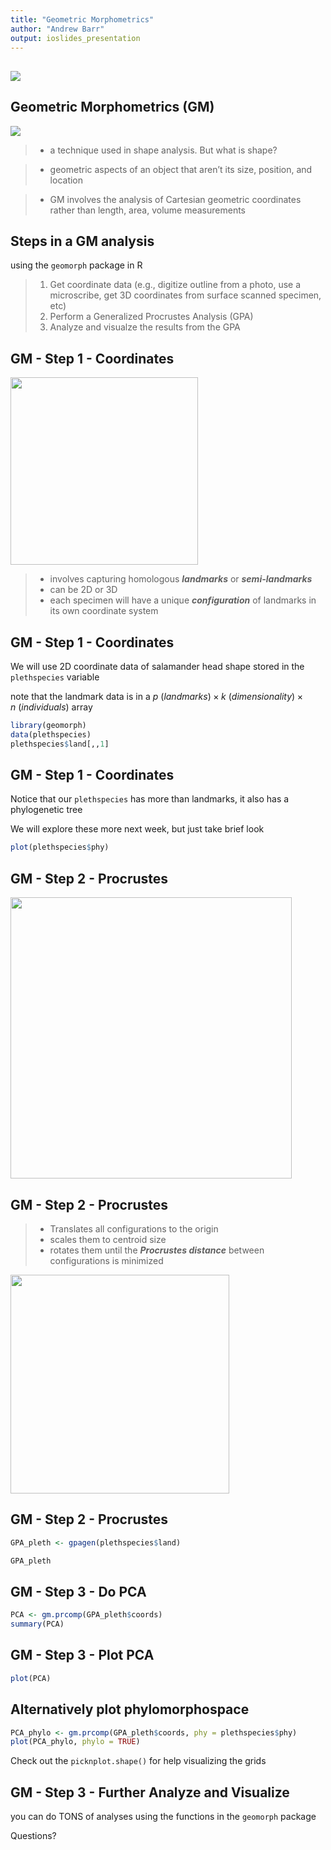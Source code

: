 ```yaml
---
title: "Geometric Morphometrics"
author: "Andrew Barr"
output: ioslides_presentation
---
```


## 

<img src="http://imgs.xkcd.com/comics/code_quality.png">

## Geometric Morphometrics (GM) 

<img src="../images/GM_monkey_skull.jpg">

> * a technique used in shape analysis. But what is shape?

> * geometric aspects of an object that aren't its size, position, and location

> * GM involves the analysis of Cartesian geometric coordinates rather than length, area, volume measurements

## Steps in a GM analysis {.build}

using the `geomorph` package in R

> 1.  Get coordinate data (e.g., digitize outline from a photo, use a microscribe, get 3D coordinates from surface scanned specimen, etc)
> 2.  Perform a Generalized Procrustes Analysis (GPA)
> 3.  Analyze and visualze the results from the GPA

## GM - Step 1 - Coordinates {.build}


<img src="../images/landmarks_talus.png" height=300px>

> *  involves capturing homologous ***landmarks*** or ***semi-landmarks***
> *  can be 2D or 3D
> *  each specimen will have a unique ***configuration*** of landmarks in its own coordinate system

## GM - Step 1 - Coordinates {.build .smaller}

We will use 2D coordinate data of salamander head shape stored in the `plethspecies` variable

note that the landmark data is in a $p\ (landmarks) \times k   \ (dimensionality) \times n\ (individuals)$ array

```r
library(geomorph)
data(plethspecies)
plethspecies$land[,,1]
```

## GM - Step 1 - Coordinates {.build .smaller}

Notice that our `plethspecies` has more than landmarks, it also has a phylogenetic tree

We will explore these more next week, but just take brief look

```r
plot(plethspecies$phy)
```


## GM - Step 2 - Procrustes 

<img src="../images/procrustes.jpg" height=450px>

## GM - Step 2 - Procrustes {.build}

> * Translates all configurations to the origin
> * scales them to centroid size
> * rotates them until the ***Procrustes distance*** between configurations is minimized

<img src="../images/procrustes_steps.png" height=350px>


## GM - Step 2 - Procrustes {.build .smaller}


```r
GPA_pleth <- gpagen(plethspecies$land)
```


```r
GPA_pleth
```

## GM - Step 3 - Do PCA {.smaller}


```r

PCA <- gm.prcomp(GPA_pleth$coords)
summary(PCA)
```


## GM - Step 3 - Plot PCA {.smaller}

```r
plot(PCA)
```

## Alternatively plot phylomorphospace {.smaller}

```r
PCA_phylo <- gm.prcomp(GPA_pleth$coords, phy = plethspecies$phy)
plot(PCA_phylo, phylo = TRUE)
```

Check out the `picknplot.shape()` for help visualizing the grids

## GM - Step 3 - Further Analyze and Visualize {.build}

you can do TONS of analyses using the functions in the `geomorph` package

Questions?